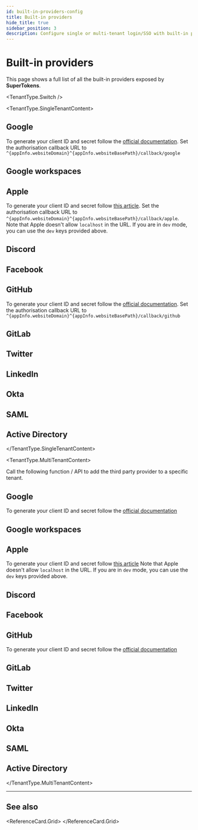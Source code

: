 ```yaml
---
id: built-in-providers-config
title: Built-in providers
hide_title: true
sidebar_position: 3
description: Configure single or multi-tenant login/SSO with built-in provider settings.
---
```







# Built-in providers 

This page shows a full list of all the built-in providers exposed by **SuperTokens**.

<TenantType.Switch />

<TenantType.SingleTenantContent>

## Google

To generate your client ID and secret follow the [official documentation](https://support.google.com/cloud/answer/6158849?hl=en).
Set the authorisation callback URL to `^{appInfo.websiteDomain}^{appInfo.websiteBasePath}/callback/google`

<SingleTenantProviderConfigGoogle />

## Google workspaces

<SingleTenantProviderConfigGoogleWorkspaces />

## Apple

To generate your client ID and secret follow [this article](https://medium.com/identity-beyond-borders/how-to-configure-sign-in-with-apple-77c61e336003).
Set the authorisation callback URL to `^{appInfo.websiteDomain}^{appInfo.websiteBasePath}/callback/apple`.
Note that Apple doesn't allow `localhost` in the URL.
If you are in `dev` mode, you can use the `dev` keys provided above.

<SingleTenantProviderConfigApple />

## Discord

<SingleTenantProviderConfigDiscord />

## Facebook

<SingleTenantProviderConfigFacebook />

## GitHub

To generate your client ID and secret follow the [official documentation](https://docs.github.com/en/developers/apps/creating-an-oauth-app).
Set the authorisation callback URL to `^{appInfo.websiteDomain}^{appInfo.websiteBasePath}/callback/github`

<SingleTenantProviderConfigGithub />

## GitLab

<SingleTenantProviderConfigGitlab />

## Twitter

<SingleTenantProviderConfigTwitter />

## LinkedIn

<SingleTenantProviderConfigLinkedIn />

## Okta

<SingleTenantProviderConfigOkta />

## SAML

<SingleTenantProviderConfigSaml />


## Active Directory

<SingleTenantProviderConfigActiveDirectory />

</TenantType.SingleTenantContent>


<TenantType.MultiTenantContent>

Call the following function / API to add the third party provider to a specific tenant.

## Google

To generate your client ID and secret follow the [official documentation](https://support.google.com/cloud/answer/6158849?hl=en)

<MultiTenantProviderConfigGoogle />

## Google workspaces

<MultiTenantProviderConfigGoogleWorkspaces />

## Apple

To generate your client ID and secret follow [this article](https://medium.com/identity-beyond-borders/how-to-configure-sign-in-with-apple-77c61e336003)
Note that Apple doesn't allow `localhost` in the URL.
If you are in `dev` mode, you can use the `dev` keys provided above.

<MultiTenantProviderConfigApple />

## Discord

<MultiTenantProviderConfigDiscord />


## Facebook

<MultiTenantProviderConfigFacebook />


## GitHub

To generate your client ID and secret follow the [official documentation](https://docs.github.com/en/developers/apps/creating-an-oauth-app)

<MultiTenantProviderConfigGithub />


## GitLab

<MultiTenantProviderConfigGitlab />


## Twitter

<MultiTenantProviderConfigTwitter />


## LinkedIn

<MultiTenantProviderConfigLinkedIn />


## Okta

<MultiTenantProviderConfigOkta />


## SAML

<MultiTenantProviderConfigSaml />

## Active Directory

<MultiTenantProviderConfigActiveDirectory />


</TenantType.MultiTenantContent>


---

## See also

<ReferenceCard.Grid>
  <ReferenceCard href="/docs/authentication/social/custom-providers" label="Custom providers" />
  <ReferenceCard href="/docs/authentication/social/add-multiple-clients-for-the-same-provider" label="Multiple clients on the same provider" />
  <ReferenceCard href="/docs/authentication/social/custom-invite-flow" label="Invite based sign up" />
  <ReferenceCard href="/docs/authentication/social/hooks-and-overrides" label="Hooks and overrides" />
</ReferenceCard.Grid>
